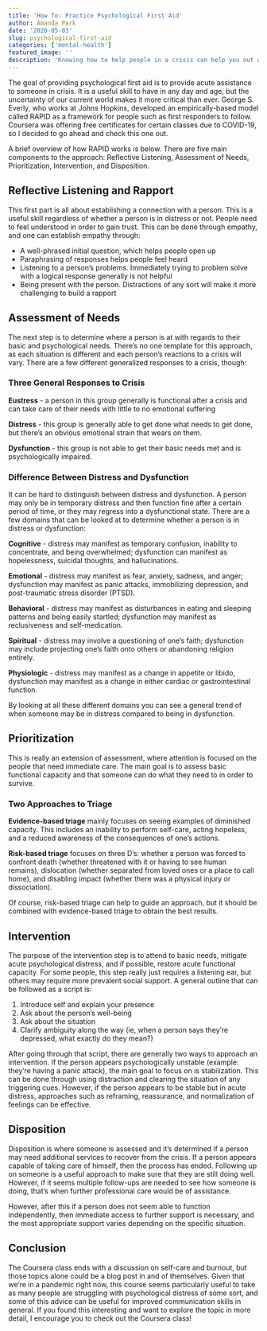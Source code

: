 ```yaml
---
title: 'How To: Practice Psychological First Aid'
author: Amanda Park
date: '2020-05-03'
slug: psychological-first-aid
categories: ['mental-health']
featured_image: ''
description: 'Knowing how to help people in a crisis can help you out when you least expect it.'
---
```


The goal of providing psychological first aid is to provide acute assistance to someone in crisis. It is a useful skill to have in any day and age, but the uncertainty of our current world makes it more critical than ever. George S. Everly, who works at Johns Hopkins, developed an empirically-based model called RAPID as a framework for people such as first responders to follow. Coursera was offering free certificates for certain classes due to COVID-19, so I decided to go ahead and check this one out. 

A brief overview of how RAPID works is below. There are five main components to the approach: Reflective Listening, Assessment of Needs, Prioritization, Intervention, and Disposition.

## Reflective Listening and Rapport

This first part is all about establishing a connection with a person. This is a useful skill regardless of whether a person is in distress or not. People need to feel understood in order to gain trust. This can be done through empathy, and one can establish empathy through:

* A well-phrased initial question, which helps people open up
* Paraphrasing of responses helps people feel heard
* Listening to a person's problems. Immediately trying to problem solve with a logical response generally is not helpful
* Being present with the person. Distractions of any sort will make it more challenging to build a rapport
	
## Assessment of Needs

The next step is to determine where a person is at with regards to their basic and psychological needs. There's no one template for this approach, as each situation is different and each person's reactions to a crisis will vary. There are a few different generalized responses to a crisis, though:

### Three General Responses to Crisis

**Eustress** - a person in this group generally is functional after a crisis and can take care of their needs with little to no emotional suffering

**Distress** - this group is generally able to get done what needs to get done, but there's an obvious emotional strain that wears on them.

**Dysfunction** - this group is not able to get their basic needs met and is psychologically impaired. 

### Difference Between Distress and Dysfunction

It can be hard to distinguish between distress and dysfunction. A person may only be in temporary distress and then function fine after a certain period of time, or they may regress into a dysfunctional state. There are a few domains that can be looked at to determine whether a person is in distress or dysfunction:

**Cognitive** - distress may manifest as temporary confusion, inability to concentrate, and being overwhelmed; dysfunction can manifest as hopelessness, suicidal thoughts, and hallucinations.

**Emotional** - distress may manifest as fear, anxiety, sadness, and anger; dysfunction may manifest as panic attacks, immobilizing depression, and post-traumatic stress disorder (PTSD).

**Behavioral** - distress may manifest as disturbances in eating and sleeping patterns and being easily startled; dysfunction may manifest as reclusiveness and self-medication.

**Spiritual** - distress may involve a questioning of one's faith; dysfunction may include projecting one's faith onto others or abandoning religion entirely.

**Physiologic** - distress may manifest as a change in appetite or libido, dysfunction may manifest as a change in either cardiac or gastrointestinal function.

By looking at all these different domains you can see a general trend of when someone may be in distress compared to being in dysfunction. 

## Prioritization

This is really an extension of assessment, where attention is focused on the people that need immediate care. The main goal is to assess basic functional capacity and that someone can do what they need to in order to survive.

### Two Approaches to Triage

**Evidence-based triage** mainly focuses on seeing examples of diminished capacity. This includes an inability to perform self-care, acting hopeless, and a reduced awareness of the consequences of one's actions.

**Risk-based triage** focuses on three D's: whether a person was forced to confront death (whether threatened with it or having to see human remains), dislocation (whether separated from loved ones or a place to call home), and disabling impact (whether there was a physical injury or dissociation).

Of course, risk-based triage can help to guide an approach, but it should be combined with evidence-based triage to obtain the best results. 

## Intervention

The purpose of the intervention step is to attend to basic  needs, mitigate acute psychological distress, and if possible, restore acute functional capacity. For some people, this step really just requires a listening ear, but others may require more prevalent social support. A general outline that can be followed as a script is:

1. Introduce self and explain your presence 
2. Ask about the person's well-being
3. Ask about the situation
4. Clarify ambiguity along the way (ie, when a person says they're depressed, what exactly do they mean?)

After going through that script, there are generally two ways to approach an intervention. If the person appears psychologically unstable (example: they're having a panic attack), the main goal to focus on is stabilization. This can be done through using distraction and clearing the situation of any triggering cues. However, if the person appears to be stable but in acute distress, approaches such as reframing, reassurance, and normalization of feelings can be effective. 

## Disposition

Disposition is where someone is assessed and it's determined if a person may need additional services to recover from the crisis. If a person appears capable of taking care of himself, then the process has ended. Following up on someone is a useful approach to make sure that they are still doing well. However, if it seems multiple follow-ups are needed to see how someone is doing, that's when further professional care would be of assistance. 

However, after this if a person does not seem able to function independently, then immediate access to further support is necessary, and the most appropriate support varies depending on the specific situation. 

## Conclusion

The Coursera class ends with a discussion on self-care and burnout, but those topics alone could be a blog post in and of themselves. Given that we're in a pandemic right now, this course seems particularly useful to take as many people are struggling with psychological distress of some sort, and some of this advice can be useful for improved communication skills in general. If you found this interesting and want to explore the topic in more detail, I encourage you to check out the Coursera class!

